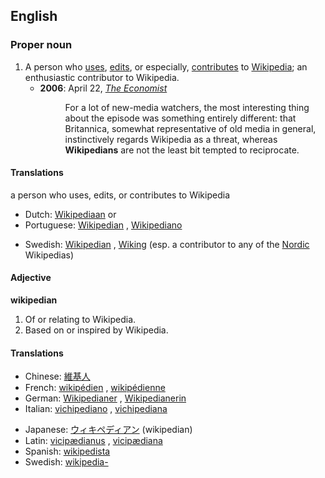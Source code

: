 ==English==

===Proper noun===
{{en-noun-reg}}

# A person who [[use]]s, [[edit]]s, or especially, [[contribute]]s to [[Wikipedia]]; an enthusiastic contributor to Wikipedia.
#*'''2006''': April 22, ''[[w:The Economist|The Economist]]''
#*: For a lot of new-media watchers, the most interesting thing about the episode was something entirely different: that Britannica, somewhat representative of old media in general, instinctively regards Wikipedia as a threat, whereas '''Wikipedians''' are not the least bit tempted to reciprocate.

====Translations====
;a person who uses, edits, or contributes to Wikipedia
{{top}}
*Dutch: [[Wikipediaan]] {{m}} or {{f}}
*Portuguese: [[#Portuguese|Wikipedian]] {{c}}, [[Wikipediano]]
{{mid}}
*Swedish: [[#Swedish|Wikipedian]] {{c}}, [[Wiking]] {{c}} (esp. a contributor to any of the [[Nordic]] Wikipedias)
{{bottom}}

====Adjective====
'''wikipedian'''

# Of or relating to Wikipedia.
# Based on or inspired by Wikipedia.

====Translations====
{{top}}
*Chinese: [[維基人]]
*French: [[wikipédien]] {{m}}, [[wikipédienne]] {{f}}
*German: [[Wikipedianer]] {{m}}, [[Wikipedianerin]] {{f}}
*Italian: [[vichipediano]] {{m}}, [[vichipediana]] {{f}}
{{mid}}
*Japanese: [[ウィキペディアン]] (wikipedian)
*Latin: [[vicipædianus]] {{m}}, [[vicipædiana]] {{f}}
*Spanish: [[wikipedista]]
*Swedish: [[wikipedia-]]
{{bottom}}
